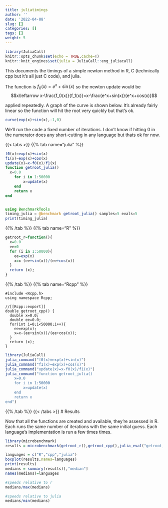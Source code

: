 ```yaml
---
title: juliatimings
author: ''
date: '2022-04-08'
slug: []
categories: []
tags: []
weight: 5
---
```


```r
library(JuliaCall)
knitr::opts_chunk$set(echo = TRUE,cache=T)
knitr::knit_engines$set(julia = JuliaCall::eng_juliacall)
```


This documents the timings of a simple newton method in R, C (technically cpp but it's all just C code), and julia.

The function is $f_0(x)=e^x+\sin(x)$ so the newton update would be
$$x\leftarrow x-\frac{f_0(x)}{f_1(x)}=x-\frac{e^x+sin(x)}{e^x+cos(x)}$$

applied repeatedly. A graph of the curve is shown below. It's already fairly linear so the function will hit the root very quickly but that's ok. 



```r
curve(exp(x)+sin(x),-1,0)
```
We'll run the code a fixed number of iterations. I don't know if hitting 0 in the numerator does any short-cutting in any language but thats ok for now.

{{< tabs >}}
{{% tab name="julia" %}}

```julia
f0(x)=exp(x)+sin(x)
f1(x)=exp(x)+cos(x)
update(x)=x-f0(x)/f1(x)
function getroot_julia()
  x=0.0
    for i in 1:50000
        x=update(x)
    end
    return x
end


using BenchmarkTools
timing_julia = @benchmark getroot_julia() samples=5 evals=5
print(timing_julia)
```
{{% /tab %}}
{{% tab name="R" %}}
```r
getroot_r=function(){
  x=0.0
  ee=0
  for (i in 1:50000){
    ee=exp(x)
    x=x-(ee+sin(x))/(ee+cos(x))
  }
  return (x);
}
```
{{% /tab %}}
{{% tab name="Rcpp" %}}
```Rcpp
#include <Rcpp.h>
using namespace Rcpp;

//[[Rcpp::export]]
double getroot_cpp() {
  double x=0.0;
  double ee=0.0;
  for(int i=0;i<50000;i++){
    ee=exp(x);
    x=x-(ee+sin(x))/(ee+cos(x));
  }
  return (x);
}
```
```r
library(JuliaCall)
julia_command("f0(x)=exp(x)+sin(x)")
julia_command("f1(x)=exp(x)+cos(x)")
julia_command("update(x)=x-f0(x)/f1(x)")
julia_command("function getroot_julia()
    x=0.0
    for i in 1:50000
        x=update(x)
    end
    return x
end")
```
{{% /tab %}}
{{< /tabs >}}
# Results

Now that all the functions are created and available, they're assessed in R. Each runs the same number of iterations with the same initial guess. Each language's implementation is run a few times times.
```r
library(microbenchmark)
results = microbenchmark(getroot_r(),getroot_cpp(),julia_eval("getroot_julia()"),times=5)
```


```r
languages = c("R","cpp","julia")
boxplot(results,names=languages)
print(results)
medians = summary(results)[,"median"]
names(medians)=languages

#speeds relative to r
medians/max(medians)

#speeds relative to julia
medians/min(medians)

```





